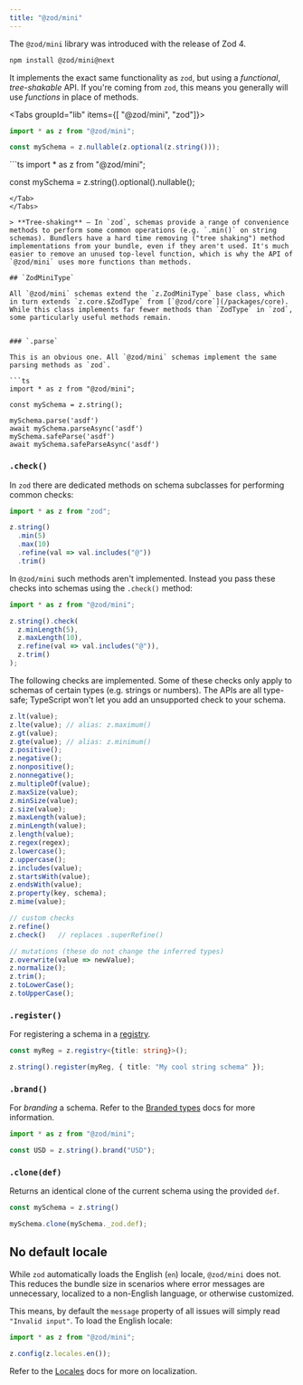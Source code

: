 ```yaml
---
title: "@zod/mini"
---
```



The `@zod/mini` library was introduced with the release of Zod 4. 

```sh
npm install @zod/mini@next
```

It implements the exact same functionality as `zod`, but using a *functional*, *tree-shakable* API. If you're coming from `zod`, this means you generally will use *functions* in place of methods.

<Tabs groupId="lib" items={[ "@zod/mini", "zod"]}>
<Tab value="@zod/mini">
```ts
import * as z from "@zod/mini";

const mySchema = z.nullable(z.optional(z.string()));
```
</Tab>
<Tab value="zod">
```ts
import * as z from "@zod/mini";

const mySchema = z.string().optional().nullable();
```
</Tab>
</Tabs>

> **Tree-shaking** — In `zod`, schemas provide a range of convenience methods to perform some common operations (e.g. `.min()` on string schemas). Bundlers have a hard time removing ("tree shaking") method implementations from your bundle, even if they aren't used. It's much easier to remove an unused top-level function, which is why the API of `@zod/mini` uses more functions than methods.

## `ZodMiniType`

All `@zod/mini` schemas extend the `z.ZodMiniType` base class, which in turn extends `z.core.$ZodType` from [`@zod/core`](/packages/core). While this class implements far fewer methods than `ZodType` in `zod`, some particularly useful methods remain.


### `.parse`

This is an obvious one. All `@zod/mini` schemas implement the same parsing methods as `zod`.

```ts
import * as z from "@zod/mini";

const mySchema = z.string();

mySchema.parse('asdf')
await mySchema.parseAsync('asdf')
mySchema.safeParse('asdf')
await mySchema.safeParseAsync('asdf')
```

### `.check()`

In `zod` there are dedicated methods on schema subclasses for performing common checks:

```ts
import * as z from "zod";

z.string()
  .min(5)
  .max(10)
  .refine(val => val.includes("@"))
  .trim()
```

In `@zod/mini` such methods aren't implemented. Instead you pass these checks into schemas using the `.check()` method:

```ts
import * as z from "@zod/mini";

z.string().check(
  z.minLength(5), 
  z.maxLength(10),
  z.refine(val => val.includes("@")),
  z.trim()
);
```

The following checks are implemented. Some of these checks only apply to schemas of certain types (e.g. strings or numbers). The APIs are all type-safe; TypeScript won't let you add an unsupported check to your schema.

```ts
z.lt(value);
z.lte(value); // alias: z.maximum()
z.gt(value);
z.gte(value); // alias: z.minimum()
z.positive();
z.negative();
z.nonpositive();
z.nonnegative();
z.multipleOf(value);
z.maxSize(value);
z.minSize(value);
z.size(value);
z.maxLength(value);
z.minLength(value);
z.length(value);
z.regex(regex);
z.lowercase();
z.uppercase();
z.includes(value);
z.startsWith(value);
z.endsWith(value);
z.property(key, schema);
z.mime(value);

// custom checks
z.refine()
z.check()   // replaces .superRefine()

// mutations (these do not change the inferred types)
z.overwrite(value => newValue);
z.normalize();
z.trim();
z.toLowerCase();
z.toUpperCase();
```

### `.register()`

For registering a schema in a [registry](/metadata#registries).

```ts
const myReg = z.registry<{title: string}>();

z.string().register(myReg, { title: "My cool string schema" });
```

### `.brand()`

For *branding* a schema. Refer to the [Branded types](/api#branded-types) docs for more information.

```ts
import * as z from "@zod/mini";

const USD = z.string().brand("USD");
```


### `.clone(def)`

Returns an identical clone of the current schema using the provided `def`.

```ts
const mySchema = z.string()

mySchema.clone(mySchema._zod.def);
```

## No default locale

While `zod` automatically loads the English (`en`) locale, `@zod/mini` does not. This reduces the bundle size in scenarios where error messages are unnecessary, localized to a non-English language, or otherwise customized.

This means, by default the `message` property of all issues will simply read `"Invalid input"`. To load the English locale:

```ts
import * as z from "@zod/mini";

z.config(z.locales.en());
```

Refer to the [Locales](/error-customization#internationalization) docs for more on localization.
